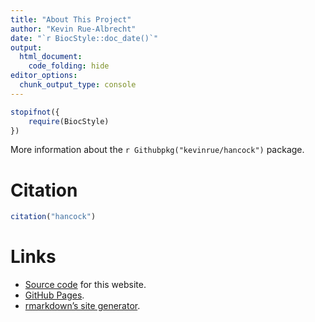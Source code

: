 ```yaml
---
title: "About This Project"
author: "Kevin Rue-Albrecht"
date: "`r BiocStyle::doc_date()`"
output:
  html_document:
    code_folding: hide
editor_options: 
  chunk_output_type: console
---
```


```r
stopifnot({
    require(BiocStyle)
})
```

More information about the `r Githubpkg("kevinrue/hancock")` package.

# Citation

```r
citation("hancock")
```

# Links

- [Source code](https://github.com/kevinrue/hancock2018) for this website.
- [GitHub Pages](https://pages.github.com).
- [rmarkdown’s site generator](https://bookdown.org/yihui/rmarkdown/rmarkdown-site.html).
